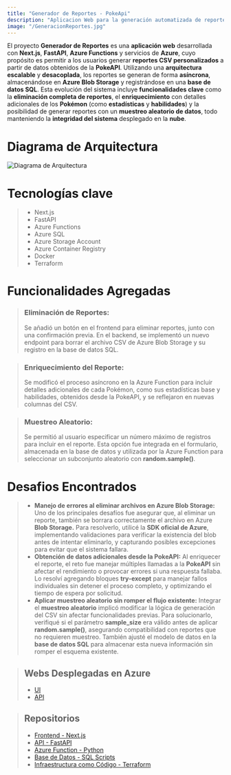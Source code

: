 ```yaml
---
title: "Generador de Reportes - PokeApi"
description: "Aplicacion Web para la generación automatizada de reportes CSV basada en datos de la PokeAPI, con una arquitectura asíncrona desplegada en Azure y gestionada con Terraform"
image: "/GeneracionReportes.jpg"
---
```


El proyecto **Generador de Reportes** es una **aplicación web** desarrollada con **Next.js**, **FastAPI**, **Azure Functions** y servicios de **Azure**, cuyo propósito es permitir a los usuarios generar **reportes CSV personalizados** a partir de datos obtenidos de la **PokeAPI**. Utilizando una **arquitectura escalable** y **desacoplada**, los reportes se generan de forma **asíncrona**, almacenándose en **Azure Blob Storage** y registrándose en una **base de datos SQL**. Esta evolución del sistema incluye **funcionalidades clave** como la **eliminación completa de reportes**, el **enriquecimiento** con detalles adicionales de los **Pokémon** (como **estadísticas** y **habilidades**) y la posibilidad de generar reportes con un **muestreo aleatorio de datos**, todo manteniendo la **integridad del sistema** desplegado en la **nube**.

# Diagrama de Arquitectura

![Diagrama de Arquitectura](../../../public/DiagramaPokeReports.png)

# Tecnologías clave
>- Next.js 
>- FastAPI 
>- Azure Functions 
>- Azure SQL 
>- Azure Storage Account
>- Azure Container Registry
>- Docker
>- Terraform

# Funcionalidades Agregadas

> ### Eliminación de Reportes: 
> Se añadió un botón en el frontend para eliminar reportes, junto con una confirmación previa. En el backend, se implementó un nuevo endpoint para borrar el archivo CSV de Azure Blob Storage y su registro en la base de datos SQL.

> ### Enriquecimiento del Reporte: 
> Se modificó el proceso asíncrono en la Azure Function para incluir detalles adicionales de cada Pokémon, como sus estadísticas base y habilidades, obtenidos desde la PokeAPI, y se reflejaron en nuevas columnas del CSV.

> ### Muestreo Aleatorio: 
> Se permitió al usuario especificar un número máximo de registros para incluir en el reporte. Esta opción fue integrada en el formulario, almacenada en la base de datos y utilizada por la Azure Function para seleccionar un subconjunto aleatorio con **random.sample()**.

# Desafios Encontrados

>- **Manejo de errores al eliminar archivos en Azure Blob Storage:** Uno de los principales desafíos fue asegurar que, al eliminar un reporte, también se borrara correctamente el archivo en Azure **Blob Storage.** Para resolverlo, utilicé la **SDK oficial de Azure**, implementando validaciones para verificar la existencia del blob antes de intentar eliminarlo, y capturando posibles excepciones para evitar que el sistema fallara.
>- **Obtención de datos adicionales desde la PokeAPI:** Al enriquecer el reporte, el reto fue manejar múltiples llamadas a la **PokeAPI** sin afectar el rendimiento o provocar errores si una respuesta fallaba. Lo resolví agregando bloques **try-except** para manejar fallos individuales sin detener el proceso completo, y optimizando el tiempo de espera por solicitud.
>- **Aplicar muestreo aleatorio sin romper el flujo existente:** Integrar el **muestreo aleatorio** implicó modificar la lógica de generación del CSV sin afectar funcionalidades previas. Para solucionarlo, verifiqué si el parámetro **sample_size** era válido antes de aplicar **random.sample()**, asegurando compatibilidad con reportes que no requieren muestreo. También ajusté el modelo de datos en la **base de datos SQL** para almacenar esta nueva información sin romper el esquema existente.


> ## Webs Desplegadas en Azure
>- [UI](http://ui-pokereports-dev.azurewebsites.net/)
>- [API](http://api-pokereports-dev.azurewebsites.net/)

> ## Repositorios 
>- [Frontend - Next.js](https://github.com/FranklinAmaya13/poke.reports.ui)
>- [API - FastAPI](https://github.com/FranklinAmaya13/poke.reports.api)
>- [Azure Function - Python](https://github.com/FranklinAmaya13/poke.reports.function)
>- [Base de Datos - SQL Scripts](https://github.com/FranklinAmaya13/poke.reports.sql)
>- [Infraestructura como Código - Terraform](https://github.com/FranklinAmaya13/poke.terraform)


